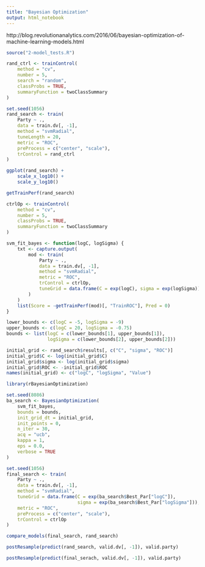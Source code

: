 ```yaml
---
title: "Bayesian Optimization"
output: html_notebook
---
```


http://blog.revolutionanalytics.com/2016/06/bayesian-optimization-of-machine-learning-models.html

```r
source("2-model_tests.R")
```

```r
rand_ctrl <- trainControl(
    method = "cv", 
    number = 5, 
    search = "random", 
    classProbs = TRUE, 
    summaryFunction = twoClassSummary
)
```

```r
set.seed(1056)
rand_search <- train(
    Party ~ .,
    data = train.dv[, -1],
    method = "svmRadial",
    tuneLength = 20,
    metric = "ROC",
    preProcess = c("center", "scale"),
    trControl = rand_ctrl
)
```

```r
ggplot(rand_search) +
    scale_x_log10() +
    scale_y_log10()
```

```r
getTrainPerf(rand_search)
```


```r
ctrlOp <- trainControl(
    method = "cv", 
    number = 5, 
    classProbs = TRUE,
    summaryFunction = twoClassSummary
)
```

```r
svm_fit_bayes <- function(logC, logSigma) {
    txt <- capture.output(
        mod <- train(
            Party ~ .,
            data = train.dv[, -1],
            method = "svmRadial",
            metric = "ROC",
            trControl = ctrlOp,
            tuneGrid = data.frame(C = exp(logC), sigma = exp(logSigma))
        )
    )
    list(Score = -getTrainPerf(mod)[, "TrainROC"], Pred = 0)
}
```

```r
lower_bounds <- c(logC = -5, logSigma = -9)
upper_bounds <- c(logC = 20, logSigma = -0.75)
bounds <- list(logC = c(lower_bounds[1], upper_bounds[1]),
               logSigma = c(lower_bounds[2], upper_bounds[2]))
```

```r
initial_grid <- rand_search$results[, c("C", "sigma", "ROC")]
initial_grid$C <- log(initial_grid$C)
initial_grid$sigma <- log(initial_grid$sigma)
initial_grid$ROC <- -initial_grid$ROC
names(initial_grid) <- c("logC", "logSigma", "Value")
```

```r
library(rBayesianOptimization)

set.seed(8086)
ba_search <- BayesianOptimization(
    svm_fit_bayes,
    bounds = bounds,
    init_grid_dt = initial_grid,
    init_points = 0,
    n_iter = 30,
    acq = "ucb",
    kappa = 1,
    eps = 0.0,
    verbose = TRUE
)
```

```r
set.seed(1056)
final_search <- train(
    Party ~ .,
    data = train.dv[, -1],
    method = "svmRadial",
    tuneGrid = data.frame(C = exp(ba_search$Best_Par["logC"]), 
                          sigma = exp(ba_search$Best_Par["logSigma"])),
    metric = "ROC",
    preProcess = c("center", "scale"),
    trControl = ctrlOp
)
```

```r
compare_models(final_search, rand_search)
```

```r
postResample(predict(rand_search, valid.dv[, -1]), valid.party)
```

```r
postResample(predict(final_serach, valid.dv[, -1]), valid.party)
```



